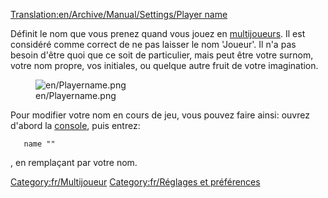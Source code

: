 [[Translation:en/Archive/Manual/Settings/Player name]]


{{fr/Note|Les nouvelles versions appellent cette option <code>client_name</code>}}
Définit le nom que vous prenez quand vous jouez en [[fr/Manual/Multijoueurs|multijoueurs]]. Il est considéré comme correct de ne pas laisser le nom 'Joueur'. Il n'a pas besoin d'être quoi que ce soit de particulier, mais peut être votre surnom, votre nom propre, vos initiales, ou quelque autre fruit de votre imagination.

[[File:en/Playername.png]]

Pour modifier votre nom en cours de jeu, vous pouvez faire ainsi:
ouvrez d'abord la [[fr/Manual/Console|console]], puis entrez:
    name "<votre_nouveau_nom>"
, en remplaçant <votre_nouveau_nom> par votre nom.

[[Category:fr/Multijoueur]]
[[Category:fr/Réglages et préférences]]
{{fr/Amorce}}